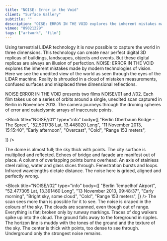 ```yaml
---
title: "NOISE: Error in the Void"
client: "Surface Gallery"
subtitle: ""
description: "OISE: ERROR IN THE VOID explores the inherent mistakes made by modern technologies of vision."
vimeo: "89021229"
tags: ["artwork", "film"]
---
```



Using terrestrial LIDAR technology it is now possible to capture the world in three dimensions. This technology can create near perfect digital 3D replicas of buildings, landscapes, objects and events. But these digital replicas are always an illusion of perfection. NOISE: ERROR IN THE VOID explores the inherent mistakes made by modern technologies of vision. Here we see the unedited view of the world as seen through the eyes of the LIDAR machine. Reality is shrouded in a cloud of mistaken measurements, confused surfaces and misplaced three dimensional reflections.

NOISE:ERROR IN THE VOID presents two films NOISE//01 and //02. Each film takes us on a series of orbits around a single, unedited scan captured in Berlin in November 2013. The camera journeys through the droning spheres of error and cataclysmic arrays of inaccurate points.

<Block title="NOISE//01" type="info" body={[
"Berlin Oberbaum Bridge - The Spree",
"52.501738 Lat, 13.448020 Long",
"11 November 2013, 15:15:40",
"Early afternoon",
"Overcast",
"Cold",
"Range 153 meters",

]} />

The dome is almost full; the sky thick with points. The city surface is multiplied and reflected. Echoes of bridge and facade are manifest out of place. A column of overlapping points burns overhead. An axis of stainless steel railing, water and glass slices through. Fenestration bursts and loops. Infrared wavelengths dictate distance. The noise here is grided, aligned and perfectly wrong.

<ImageMagic
  href="noiseberlin01.jpg"
  caption="Berlin Oberbaum Bridge - The Spree"
/>

<InlineImages>
<ImageMagic href="noiseberlin03.jpg" caption="Fenestration burst from railings and glass"/>
<ImageMagic href="noiseberlin04.jpg" caption="Dense and burning layers of points"/>

</InlineImages>

<Block
  title="NOISE//02"
  type="info"
  body={[
    "Berlin Tempelhof Airport",
    "52.477305 Lat, 13.391460 Long",
    "13 November 2013, 09:48:37",
    "Early morning",
    "Bright sky, some cloud",
    "Cold",
    "Range 153 meters",
  ]}
/>
The scan sees more than is possible for it to see. The noise is draped in the colours
of the sky. The clouds are scanned, even though out of range. Everything is flat;
broken only by runway markings. Traces of dog walkers spike up into the cloud. The
ground falls away to the foreground in ripples. The horizon line is muddy with the
tones of the ground and the texture of the sky. The center is thick with points,
too dense to see through. Underground only the strongest noise remains.

<ImageMagic href="noiseberlin02.jpg" caption="Berlin Tempelhof Airport" />

<InlineImages>
<ImageMagic href="noiseberlin05.jpg" caption="Ripples visible of the floor surface"/>
<ImageMagic href="noiseberlin06.jpg" caption="Bursts of colour from site fade in and out"/>

</InlineImages>
